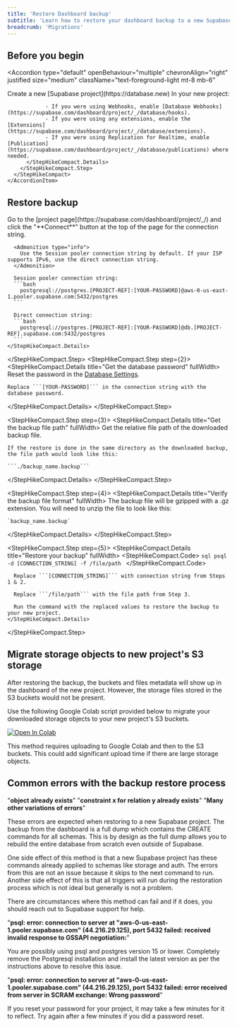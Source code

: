 ```yaml
---
title: 'Restore Dashboard backup'
subtitle: 'Learn how to restore your dashboard backup to a new Supabase project'
breadcrumb: 'Migrations'
---
```


## Before you begin

<Accordion
  type="default"
  openBehaviour="multiple"
  chevronAlign="right"
  justified
  size="medium"
  className="text-foreground-light mt-8 mb-6"
>
  <div className="border-b mt-3 pb-3">
    <AccordionItem
      header="Install Postgresql which includes psql"
      id="item-1"
    >
      <PostgresInstallation />
    </AccordionItem>

  </div>
  <div className="border-b mt-3 pb-3">
    <AccordionItem
      header="Create and configure a new project"
      id="item-2"
    >
      <StepHikeCompact>
      <StepHikeCompact.Step step={1}>
        <StepHikeCompact.Details title="Create New project" fullWidth>
          Create a new [Supabase project](https://database.new)
        </StepHikeCompact.Details>
      </StepHikeCompact.Step>
        <StepHikeCompact.Step step={2}>
          <StepHikeCompact.Details title="Configure your new project" fullWidth>
                In your new project:

                - If you were using Webhooks, enable [Database Webhooks](https://supabase.com/dashboard/project/_/database/hooks).
                - If you were using any extensions, enable the [Extensions](https://supabase.com/dashboard/project/_/database/extensions).
                - If you were using Replication for Realtime, enable [Publication](https://supabase.com/dashboard/project/_/database/publications) where needed.
          </StepHikeCompact.Details>
        </StepHikeCompact.Step>
      </StepHikeCompact>
    </AccordionItem>

  </div>
</Accordion>

## Restore backup

<StepHikeCompact>
  <StepHikeCompact.Step step={1}>
    <StepHikeCompact.Details title="Get the new database connection string" fullWidth>
      Go to the [project page](https://supabase.com/dashboard/project/_/) and click the "**Connect**" button at the top of the page for the connection string.

      <Admonition type="info">
        Use the Session pooler connection string by default. If your ISP supports IPv6, use the direct connection string.
      </Admonition>

      Session pooler connection string:
      ```bash
        postgresql://postgres.[PROJECT-REF]:[YOUR-PASSWORD]@aws-0-us-east-1.pooler.supabase.com:5432/postgres
      ```

      Direct connection string:
      ```bash
        postgresql://postgres.[PROJECT-REF]:[YOUR-PASSWORD]@db.[PROJECT-REF].supabase.com:5432/postgres
      ```
    </StepHikeCompact.Details>

  </StepHikeCompact.Step>
<StepHikeCompact.Step step={2}>
  <StepHikeCompact.Details title="Get the database password" fullWidth>
    Reset the password in the [Database Settings](https://supabase.com/dashboard/project/_/settings/database).

    Replace ```[YOUR-PASSWORD]``` in the connection string with the database password.

  </StepHikeCompact.Details>
</StepHikeCompact.Step>

<StepHikeCompact.Step step={3}>
  <StepHikeCompact.Details title="Get the backup file path" fullWidth>
    Get the relative file path of the downloaded backup file. 
    
    If the restore is done in the same directory as the downloaded backup, the file path would look like this:

    ```./backup_name.backup```

  </StepHikeCompact.Details>
</StepHikeCompact.Step>

<StepHikeCompact.Step step={4}>
  <StepHikeCompact.Details title="Verify the backup file format" fullWidth>
    The backup file will be gzipped with a .gz extension. You will need to unzip the file to look like this:

    `backup_name.backup`

  </StepHikeCompact.Details>
</StepHikeCompact.Step>

<StepHikeCompact.Step step={5}>
    <StepHikeCompact.Details title="Restore your backup" fullWidth>
      <StepHikeCompact.Code>
        ```sql
        psql -d [CONNECTION_STRING] -f /file/path
        ```
      </StepHikeCompact.Code>

      Replace ```[CONNECTION_STRING]``` with connection string from Steps 1 & 2.

      Replace ```/file/path``` with the file path from Step 3.

      Run the command with the replaced values to restore the backup to your new project.
    </StepHikeCompact.Details>

  </StepHikeCompact.Step>
</StepHikeCompact>

## Migrate storage objects to new project's S3 storage

After restoring the backup, the buckets and files metadata will show up in the dashboard of the new project.
However, the storage files stored in the S3 buckets would not be present.

Use the following Google Colab script provided below to migrate your downloaded storage objects to your new project's S3 buckets.

[![Open In Colab](https://colab.research.google.com/assets/colab-badge.svg)](https://colab.research.google.com/github/PLyn/supabase-storage-migrate/blob/main/Supabase_Storage_migration.ipynb)

This method requires uploading to Google Colab and then to the S3 buckets. This could add significant upload time if there are large storage objects.

## Common errors with the backup restore process

"**object already exists**"
"**constraint x for relation y already exists**"
"**Many other variations of errors**"

These errors are expected when restoring to a new Supabase project. The backup from the dashboard is a full dump which contains the CREATE commands for all schemas. This is by design as the full dump allows you to rebuild the entire database from scratch even outside of Supabase.

One side effect of this method is that a new Supabase project has these commands already applied to schemas like storage and auth. The errors from this are not an issue because it skips to the next command to run. Another side effect of this is that all triggers will run during the restoration process which is not ideal but generally is not a problem.

There are circumstances where this method can fail and if it does, you should reach out to Supabase support for help.

"**psql: error: connection to server at "aws-0-us-east-1.pooler.supabase.com" (44.216.29.125), port 5432 failed: received invalid response to GSSAPI negotiation:**"

You are possibly using psql and postgres version 15 or lower. Completely remove the Postgresql installation and install the latest version as per the instructions above to resolve this issue.

"**psql: error: connection to server at "aws-0-us-east-1.pooler.supabase.com" (44.216.29.125), port 5432 failed: error received from server in SCRAM exchange: Wrong password**"

If you reset your password for your project, it may take a few minutes for it to reflect. Try again after a few minutes if you did a password reset.
